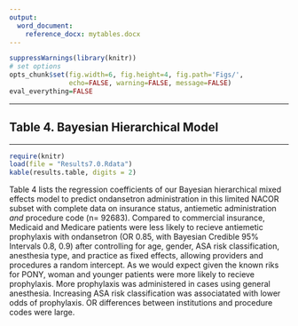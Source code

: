 ```yaml
---
output:
  word_document:
    reference_docx: mytables.docx
---
```



```r
suppressWarnings(library(knitr))
# set options
opts_chunk$set(fig.width=6, fig.height=4, fig.path='Figs/',
               echo=FALSE, warning=FALSE, message=FALSE)
eval_everything=FALSE
```

***

## Table 4. Bayesian Hierarchical Model {#Bayesian_table}

---

```r
require(knitr)
load(file = "Results7.0.Rdata")
kable(results.table, digits = 2)
```

Table 4 lists the regression coefficients of our Bayesian hierarchical mixed effects model to predict ondansetron administration in this limited NACOR subset with complete data on insurance status, antiemetic administration *and* procedure code (n= 92683). Compared to commercial insurance, Medicaid and Medicare patients were less likely to recieve antiemetic prophylaxis with ondansetron (OR 0.85, with Bayesian Credible 95% Intervals 0.8, 0.9) after controlling for age, gender, ASA risk classification, anesthesia type, and practice as fixed effects, allowing providers and procedures a random intercept. As we would expect given the known riks for PONY, woman and younger patients were more likely to recieve prophylaxis. More prophylaxis was administered in cases using general anesthesia. Increasing ASA risk classification was associatated with lower odds of prophylaxis. OR differences between institutions and procedure codes were large.

